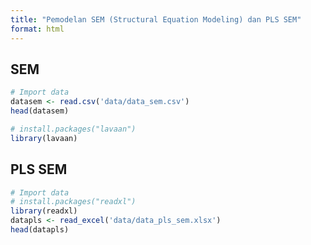 ```yaml
---
title: "Pemodelan SEM (Structural Equation Modeling) dan PLS SEM"
format: html
---
```


## SEM

```r
# Import data
datasem <- read.csv('data/data_sem.csv')
head(datasem)
```

```r
# install.packages("lavaan")
library(lavaan)
```

## PLS SEM

```r
# Import data
# install.packages("readxl")
library(readxl)
datapls <- read_excel('data/data_pls_sem.xlsx')
head(datapls)
```


